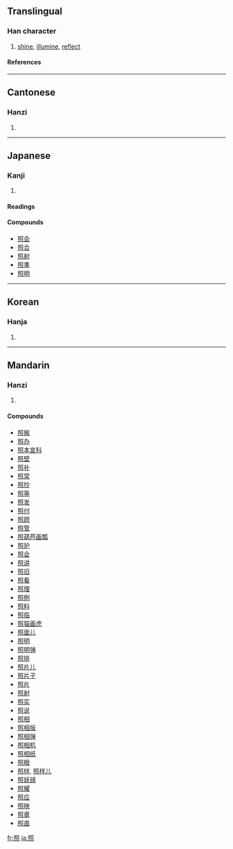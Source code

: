 {{see|炤}}

==Translingual==
===Han character===
{{Han char|rn=86|rad=火|as=09|sn=13|four=6733<sub>6</sub>|canj=日口火 (ARF)}}
# [[shine]], [[illumine]], [[reflect]]
====References====
{{Han ref|kx=0677.360|dkj=19226|dj=1089.030|hdz=32221.010|uh=7167|ud=29031|bh=B7D3|bd=47059}}

----
==Cantonese==
===Hanzi===
{{yue-hanzi|jyut=|y=jiu3}}
# {{defn|Cantonese}}

----
==Japanese==
===Kanji===
{{ja-kanji|grade=4|rs=火09}}
# {{defn|Japanese}} 
====Readings====
{{ja-readings|on=[[しょう]] (shō)|kun=[[てる]] (teru), [[てらす]] (terasu), [[てり]] (teri)}}

====Compounds====
*[[照会]]
*[[照合]]
*[[照射]]
*[[照準]]
*[[照明]]

----
==Korean==
===Hanja===
{{ko-hanja|hangeul=조|eumhun=|rv=jo|mr=cho|y=co}}
# {{defn|Korean}}

----
==Mandarin==
===Hanzi===
{{cmn-hanzi|pin=[[yù]] ([[yu4]]), [[zhào]] ([[zhao4]])|wg=yü<sup>4</sup>, chao<sup>4</sup>}}
# {{defn|Mandarin}}

====Compounds====
*[[照搬]]
*[[照办]]
*[[照本宣科]]
*[[照壁]]
*[[照补]]
*[[照常]]
*[[照抄]]
*[[照等]]
*[[照发]]
*[[照付]]
*[[照顾]]
*[[照管]]
*[[照葫芦画瓢]]
*[[照护]]
*[[照会]]
*[[照讲]]
*[[照旧]]
*[[照看]]
*[[照理]]
*[[照例]]
*[[照料]]
*[[照临]]
*[[照猫画虎]]
*[[照面儿]]
*[[照明]]
*[[照明弹]]
*[[照排]]
*[[照片儿]]
*[[照片子]]
*[[照片]]
*[[照射]]
*[[照实]]
*[[照说]]
*[[照相]]
*[[照相版]]
*[[照相弹]]
*[[照相机]]
*[[照相纸]]
*[[照眼]]
*[[照样]], [[照样儿]]
*[[照妖镜]]
*[[照耀]]
*[[照应]]
*[[照映]]
*[[照章]]
*[[照直]]

[[fr:照]]
[[ja:照]]